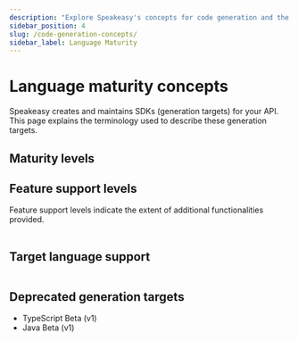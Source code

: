```yaml
---
description: "Explore Speakeasy's concepts for code generation and the types of support available for generated targets."
sidebar_position: 4
slug: /code-generation-concepts/
sidebar_label: Language Maturity
---
```



# Language maturity concepts

Speakeasy creates and maintains SDKs (generation targets) for your API. This page explains the terminology used to describe these generation targets.

## Maturity levels

<Table 
  data={[
    { level: "Alpha", description: "An early preview of upcoming features intended for gathering feedback. Alpha versions are less complete and likely to be unstable, with frequent updates and significant changes." },
    { level: "Beta", description: "A pre-release version that includes many features of GA but is still subject to significant modifications based on user feedback. The interface is considered stable enough for testing." },
    { level: "General availability (GA)", description: "A fully supported release that includes all functionalities altering the type interface from OpenAPI Specification keywords (for example, [`oneOf`](/docs/customize-sdks/oneof))." }
  ]}
  columns={[
    { key: "level", header: "Maturity level" },
    { key: "description", header: "Description" }
  ]}
/>

## Feature support levels

Feature support levels indicate the extent of additional functionalities provided.

<Table 
  data={[
    { level: "Gold", description: "Indicates full feature support, including all opt-in enhancements such as [Pagination](/docs/customize-sdks/pagination), [Retries](/docs/customize-sdks/retries), [Server Templates](/docs/customize-sdks/server-templates), and [OneOf](/docs/customize-sdks/oneof)." },
    { level: "Level 2", description: "Extends the type interface by synthesizing multiple API calls into single interactions. This is achieved using specified [links](https://spec.openapis.org/oas/v3.1.0#link-object) in the OpenAPI spec." },
    { level: "Level 1", description: "Provides essential functionalities and basic support without the advanced features found in Gold or Level 2. Targets with Standard support are stable and reliable but do not include advanced features." }
  ]}
  columns={[
    { key: "level", header: "Feature support level" },
    { key: "description", header: "Description" }
  ]}
/>

## Target language support

<Table 
  data={[
    { target: "[TypeScript](/docs/languages/typescript/methodology-ts)", maturity: "GA", support: "Gold" },
    { target: "[Go](/docs/languages/golang/methodology-go)", maturity: "GA", support: "Gold" },
    { target: "[Java](/docs/languages/java/methodology-java)", maturity: "GA", support: "Gold" },
    { target: "[Python - Pydantic & Async](/docs/languages/python/methodology-python)", maturity: "GA", support: "Gold" },
    { target: "[C#](/docs/languages/csharp/methodology-csharp)", maturity: "GA", support: "Gold" },
    { target: "[Terraform](/docs/create-terraform)", maturity: "GA", support: "Level 2" },
    { target: "[PHP](/docs/languages/php/methodology-php)", maturity: "GA", support: "Level 1" },
    { target: "[Unity](/docs/languages/unity/methodology-unity)", maturity: "Beta", support: "Level 1" },
    { target: "[PHP](/docs/languages/php/methodology-php)", maturity: "Beta", support: "Level 1" },
    { target: "[Ruby](/docs/languages/ruby/methodology-ruby)", maturity: "Alpha", support: "Level 1" },
    { target: "Postman", maturity: "Alpha", support: "Level 1" }
  ]}
  columns={[
    { key: "target", header: "Target" },
    { key: "maturity", header: "Maturity level" },
    { key: "support", header: "Feature support level" }
  ]}
/>

## Deprecated generation targets

* TypeScript Beta (v1)
* Java Beta (v1)
